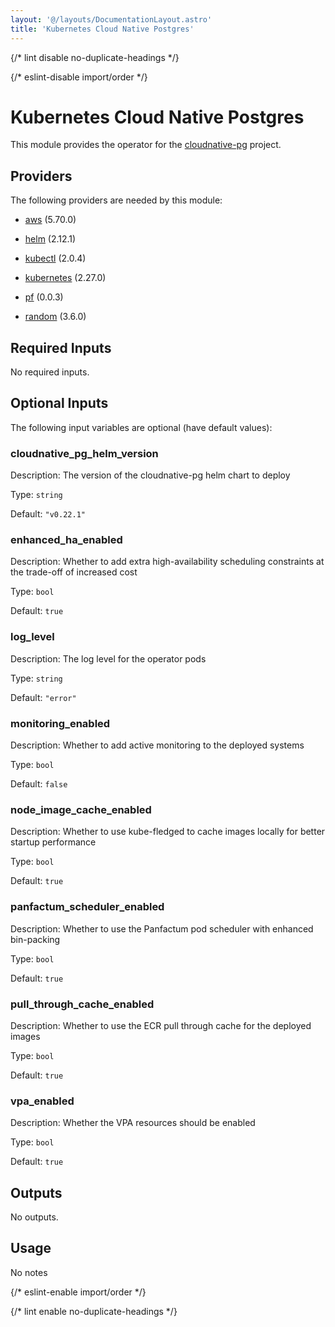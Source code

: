 ```yaml
---
layout: '@/layouts/DocumentationLayout.astro'
title: 'Kubernetes Cloud Native Postgres'
---
```



{/* lint disable no-duplicate-headings */}

{/* eslint-disable import/order */}

<ModuleHeader
  name="kube_cloudnative_pg"
  sourceHref="https://github.com/Panfactum/stack/tree/__PANFACTUM_VERSION_EDGE__/packages/infrastructure/kube_cloudnative_pg"
  status="stable"
  type="direct"
/>

# Kubernetes Cloud Native Postgres

This module provides the operator for the [cloudnative-pg](https://cloudnative-pg.io/) project.

## Providers

The following providers are needed by this module:

- [aws](https://registry.terraform.io/providers/hashicorp/aws/5.70.0/docs) (5.70.0)

- [helm](https://registry.terraform.io/providers/hashicorp/helm/2.12.1/docs) (2.12.1)

- [kubectl](https://registry.terraform.io/providers/alekc/kubectl/2.0.4/docs) (2.0.4)

- [kubernetes](https://registry.terraform.io/providers/hashicorp/kubernetes/2.27.0/docs) (2.27.0)

- [pf](https://registry.terraform.io/providers/panfactum/pf/0.0.3/docs) (0.0.3)

- [random](https://registry.terraform.io/providers/hashicorp/random/3.6.0/docs) (3.6.0)

## Required Inputs

No required inputs.

## Optional Inputs

The following input variables are optional (have default values):

### cloudnative_pg_helm_version

Description: The version of the cloudnative-pg helm chart to deploy

Type: `string`

Default: `"v0.22.1"`

### enhanced_ha_enabled

Description: Whether to add extra high-availability scheduling constraints at the trade-off of increased cost

Type: `bool`

Default: `true`

### log_level

Description: The log level for the operator pods

Type: `string`

Default: `"error"`

### monitoring_enabled

Description: Whether to add active monitoring to the deployed systems

Type: `bool`

Default: `false`

### node_image_cache_enabled

Description: Whether to use kube-fledged to cache images locally for better startup performance

Type: `bool`

Default: `true`

### panfactum_scheduler_enabled

Description: Whether to use the Panfactum pod scheduler with enhanced bin-packing

Type: `bool`

Default: `true`

### pull_through_cache_enabled

Description: Whether to use the ECR pull through cache for the deployed images

Type: `bool`

Default: `true`

### vpa_enabled

Description: Whether the VPA resources should be enabled

Type: `bool`

Default: `true`

## Outputs

No outputs.

## Usage

No notes

{/* eslint-enable import/order */}

{/* lint enable no-duplicate-headings */}

